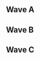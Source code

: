 {{DISPLAYTITLE:I'm Not Yelling!: Singles Pools}}{{SetGame|melee}}
{{tabs static
|name1=Overview
|link1=I'm Not Yelling!
|name2=Attendees
|link2=I'm Not Yelling!/Attendees
|name3=Singles Pools
|link3=I'm Not Yelling!/Singles Pools
|name4=Singles Bracket Top 128
|link4=I'm Not Yelling!/Singles Bracket Top 128
|name5=Singles Bracket
|link5=I'm Not Yelling!/Singles Bracket
|name6=Doubles Bracket
|link6=I'm Not Yelling!/Doubles Bracket
|name7=The Melee Games
|link7=I'm Not Yelling!/The Melee Games
|This=3
}}

{{I'm Not Yelling Pools Navbox}}

==Wave A==
{{Box|start|padding=2em}}
==={{HiddenSort|A1}}===
{{GroupTableStart |[[I'm_Not_Yelling!/Singles_Pools/A1|Pool A1]]|width=300px}}
{{GroupTableSlot|Armada|flag=se|win_m=8|lose_m=0|place=1|bg=up|go={{advance|I'm Not Yelling!/Singles Bracket}}}}
{{GroupTableSlot|KoopaTroopa895|flag=us|win_m=7|lose_m=1|place=2|bg=up|go={{advance|I'm Not Yelling!/Singles Bracket}}}}
{{GroupTableSlot|Frotaz|flag=us|win_m=6|lose_m=2|place=3|bg=up|go={{advance|I'm Not Yelling!/Singles Bracket}}}}
{{GroupTableSlot|Mimorox|flag=us|win_m=5|lose_m=3|place=4|bg=down}}
{{GroupTableSlot|Ol' Dirty Smashtard|flag=us|win_m=4|lose_m=4|place=5|bg=down}}
{{GroupTableSlot|pikablu|flag=us|win_m=3|lose_m=5|place=6|bg=down}}
{{GroupTableSlot|@Ashkon_|flag=us|win_m=2|lose_m=6|place=7|bg=down}}
{{GroupTableSlot|unagi|flag=us|win_m=1|lose_m=7|place=8|bg=down}}
{{GroupTableSlot|McFly|flag=us|win_m=0|lose_m=8|place=9|bg=down}}
{{GroupTableEnd}}
{{Box|break|padding=2em}}

==={{HiddenSort|A2}}===
{{GroupTableStart |[[I'm_Not_Yelling!/Singles_Pools/A2|Pool A2]]|width=300px}}
{{GroupTableSlot|Mango|flag=us|win_m=8|lose_m=0|place=1|bg=up|go={{advance|I'm Not Yelling!/Singles Bracket}}}}
{{GroupTableSlot|Narfanator|flag=us|win_m=7|lose_m=1|place=2|bg=up|go={{advance|I'm Not Yelling!/Singles Bracket}}}}
{{GroupTableSlot|Baise|flag=us|win_m=6|lose_m=2|place=3|bg=up|go={{advance|I'm Not Yelling!/Singles Bracket}}}}
{{GroupTableSlot|Hulka|flag=us|win_m=5|lose_m=3|place=4|bg=down}}
{{GroupTableSlot|Big Daddy Josh|flag=us|win_m=4|lose_m=4|place=5|bg=down}}
{{GroupTableSlot|Jeff Chen|flag=us|win_m=3|lose_m=5|place=6|bg=down}}
{{GroupTableSlot|Rice Climbers|flag=us|win_m=2|lose_m=6|place=7|bg=down}}
{{GroupTableSlot|Nick Memes|flag=us|win_m=1|lose_m=7|place=8|bg=down}}
{{GroupTableSlot|eggsalad|flag=us|win_m=0|lose_m=8|place=9|bg=down}}
{{GroupTableEnd}}
{{Box|break|padding=2em}}

==={{HiddenSort|A3}}===
{{GroupTableStart |[[I'm_Not_Yelling!/Singles_Pools/A3|Pool A3]]|width=300px}}
{{GroupTableSlot|Leffen|flag=se|win_m=8|lose_m=0|place=1|bg=up|go={{advance|I'm Not Yelling!/Singles Bracket}}}}
{{GroupTableSlot|Glitter|flag=us|win_m=7|lose_m=1|place=2|bg=up|go={{advance|I'm Not Yelling!/Singles Bracket}}}}
{{GroupTableSlot|Shiv|flag=us|win_m=5|lose_m=3|place=3|bg=up|go={{advance|I'm Not Yelling!/Singles Bracket}}}}
{{GroupTableSlot|dkuo|flag=us|win_m=5|lose_m=3|place=4|bg=down}}
{{GroupTableSlot|R.O.M.|flag=us|win_m=4|lose_m=4|place=5|bg=down}}
{{GroupTableSlot|HuggerMugger|flag=us|win_m=3|lose_m=5|place=6|bg=down}}
{{GroupTableSlot|epengu|flag=us|win_m=2|lose_m=6|place=7|bg=down}}
{{GroupTableSlot|Ramac|flag=us|win_m=2|lose_m=6|place=8|bg=down}}
{{GroupTableSlot|Muse_10|flag=us|win_m=0|lose_m=8|place=9|bg=down}}
{{GroupTableEnd}}
{{Box|break|padding=2em}}

==={{HiddenSort|A4}}===
{{GroupTableStart |[[I'm_Not_Yelling!/Singles_Pools/A4|Pool A4]]|width=300px}}
{{GroupTableSlot|Lucky|flag=us|win_m=8|lose_m=0|place=1|bg=up|go={{advance|I'm Not Yelling!/Singles Bracket}}}}
{{GroupTableSlot|Mind Assassin|flag=us|win_m=6|lose_m=2|place=2|bg=up|go={{advance|I'm Not Yelling!/Singles Bracket}}}}
{{GroupTableSlot|True Dong|flag=us|win_m=6|lose_m=2|place=3|bg=up|go={{advance|I'm Not Yelling!/Singles Bracket}}}}
{{GroupTableSlot|Imyt|flag=us|win_m=6|lose_m=2|place=4|bg=down}}
{{GroupTableSlot|Spookyman|flag=us|win_m=3|lose_m=5|place=5|bg=down}}
{{GroupTableSlot|Smilotron|flag=us|win_m=3|lose_m=5|place=6|bg=down}}
{{GroupTableSlot|grandma Dan|flag=us|win_m=3|lose_m=5|place=7|bg=down}}
{{GroupTableSlot|Simple Soul|flag=us|win_m=1|lose_m=7|place=8|bg=down}}
{{GroupTableSlot|Lietuentant Dan|flag=us|win_m=0|lose_m=8|place=9|bg=down}}
{{GroupTableEnd}}
{{Box|break|padding=2em}}

==={{HiddenSort|A5}}===
{{GroupTableStart |[[I'm_Not_Yelling!/Singles_Pools/A5|Pool A5]]|width=300px}}
{{GroupTableSlot|PewPewU|flag=us|win_m=9|lose_m=0|place=1|bg=up|go={{advance|I'm Not Yelling!/Singles Bracket}}}}
{{GroupTableSlot|Captain Faceroll|flag=us|win_m=8|lose_m=1|place=2|bg=up|go={{advance|I'm Not Yelling!/Singles Bracket}}}}
{{GroupTableSlot|Mikkuz|flag=us|win_m=7|lose_m=2|place=3|bg=up|go={{advance|I'm Not Yelling!/Singles Bracket}}}}
{{GroupTableSlot|elote|flag=us|win_m=5|lose_m=4|place=4|bg=down}}
{{GroupTableSlot|Fortefreak|flag=us|win_m=5|lose_m=4|place=5|bg=down}}
{{GroupTableSlot|Cow|flag=us|win_m=4|lose_m=5|place=6|bg=down}}
{{GroupTableSlot|Brand|flag=us|win_m=3|lose_m=6|place=7|bg=down}}
{{GroupTableSlot|RCA|flag=us|win_m=2|lose_m=7|place=8|bg=down}}
{{GroupTableSlot|E.T.|flag=us|win_m=2|lose_m=7|place=9|bg=down}}
{{GroupTableSlot|GhettoTastic|flag=us|win_m=0|lose_m=9|place=10|bg=down}}
{{GroupTableEnd}}
{{Box|break|padding=2em}}

==={{HiddenSort|A6}}===
{{GroupTableStart |[[I'm_Not_Yelling!/Singles_Pools/A6|Pool A6]]|width=300px}}
{{GroupTableSlot|Shroomed|flag=us|win_m=9|lose_m=0|place=1|bg=up|go={{advance|I'm Not Yelling!/Singles Bracket}}}}
{{GroupTableSlot|Arcadia|flag=us|win_m=8|lose_m=1|place=2|bg=up|go={{advance|I'm Not Yelling!/Singles Bracket}}}}
{{GroupTableSlot|YamaNeko|flag=us|win_m=7|lose_m=2|place=3|bg=up|go={{advance|I'm Not Yelling!/Singles Bracket}}}}
{{GroupTableSlot|CERA|flag=us|win_m=6|lose_m=3|place=4|bg=down}}
{{GroupTableSlot|Hot_Dogg|flag=us|win_m=5|lose_m=4|place=5|bg=down}}
{{GroupTableSlot|Churros|flag=us|win_m=4|lose_m=5|place=6|bg=down}}
{{GroupTableSlot|Treechen|flag=us|win_m=3|lose_m=6|place=7|bg=down}}
{{GroupTableSlot|UltraBeefCake|flag=us|win_m=2|lose_m=7|place=8|bg=down}}
{{GroupTableSlot|D-Tek|flag=us|win_m=1|lose_m=8|place=9|bg=down}}
{{GroupTableSlot|Ludicity|flag=us|win_m=0|lose_m=9|place=10|bg=down}}
{{GroupTableEnd}}
{{Box|break|padding=2em}}

==={{HiddenSort|A7}}===
{{GroupTableStart |[[I'm_Not_Yelling!/Singles_Pools/A7|Pool A7]]|width=300px}}
{{GroupTableSlot|SFAT|flag=us|win_m=9|lose_m=0|place=1|bg=up|go={{advance|I'm Not Yelling!/Singles Bracket}}}}
{{GroupTableSlot|sherigami|flag=us|win_m=8|lose_m=1|place=2|bg=up|go={{advance|I'm Not Yelling!/Singles Bracket}}}}
{{GroupTableSlot|EWC|flag=ca|win_m=7|lose_m=2|place=3|bg=up|go={{advance|I'm Not Yelling!/Singles Bracket}}}}
{{GroupTableSlot|Zoap|flag=us|win_m=6|lose_m=3|place=4|bg=down}}
{{GroupTableSlot|Zane|flag=us|win_m=5|lose_m=4|place=5|bg=down}}
{{GroupTableSlot|Keo|flag=us|win_m=4|lose_m=5|place=6|bg=down}}
{{GroupTableSlot|Octobear|flag=us|win_m=3|lose_m=6|place=7|bg=down}}
{{GroupTableSlot|Blazed Chumpi|flag=us|win_m=2|lose_m=7|place=8|bg=down}}
{{GroupTableSlot|Snizzle|flag=us|win_m=1|lose_m=8|place=9|bg=down}}
{{GroupTableSlot|HUGE|flag=us|win_m=0|lose_m=9|place=10|bg=down}}
{{GroupTableEnd}}
{{Box|break|padding=2em}}

==={{HiddenSort|A8}}===
{{GroupTableStart |[[I'm_Not_Yelling!/Singles_Pools/A8|Pool A8]]|width=300px}}
{{GroupTableSlot|Westballz|flag=us|win_m=9|lose_m=0|place=1|bg=up|go={{advance|I'm Not Yelling!/Singles Bracket}}}}
{{GroupTableSlot|Kwan|flag=us|win_m=8|lose_m=1|place=2|bg=up|go={{advance|I'm Not Yelling!/Singles Bracket}}}}
{{GroupTableSlot|Zbert|flag=us|win_m=7|lose_m=2|place=3|bg=up|go={{advance|I'm Not Yelling!/Singles Bracket}}}}
{{GroupTableSlot|Kanti|flag=us|win_m=6|lose_m=3|place=4|bg=down}}
{{GroupTableSlot|Atrioc|flag=us|win_m=5|lose_m=4|place=5|bg=down}}
{{GroupTableSlot|Chef|flag=us|win_m=4|lose_m=5|place=6|bg=down}}
{{GroupTableSlot|G1J|flag=us|win_m=3|lose_m=6|place=7|bg=down}}
{{GroupTableSlot|PKP|flag=us|win_m=2|lose_m=7|place=8|bg=down}}
{{GroupTableSlot|Chumpi|flag=us|win_m=1|lose_m=8|place=9|bg=down}}
{{GroupTableSlot|CZAR|flag=us|win_m=0|lose_m=9|place=10|bg=down}}
{{GroupTableEnd}}
{{Box|break|padding=2em}}

==={{HiddenSort|A9}}===
{{GroupTableStart |[[I'm_Not_Yelling!/Singles_Pools/A9|Pool A9]]|width=300px}}
{{GroupTableSlot|MacD|flag=us|win_m=9|lose_m=0|place=1|bg=up|go={{advance|I'm Not Yelling!/Singles Bracket}}}}
{{GroupTableSlot|boback|flag=us|win_m=8|lose_m=1|place=2|bg=up|go={{advance|I'm Not Yelling!/Singles Bracket}}}}
{{GroupTableSlot|Spark|flag=us|win_m=7|lose_m=2|place=3|bg=up|go={{advance|I'm Not Yelling!/Singles Bracket}}}}
{{GroupTableSlot|Paul Chen|flag=us|win_m=6|lose_m=3|place=4|bg=down}}
{{GroupTableSlot|rh0mbus|flag=us|win_m=5|lose_m=4|place=5|bg=down}}
{{GroupTableSlot|Mono|flag=us|win_m=4|lose_m=5|place=6|bg=down}}
{{GroupTableSlot|floss|flag=us|win_m=2|lose_m=7|place=7|bg=down}}
{{GroupTableSlot|TheKyllerKyd|flag=us|win_m=2|lose_m=7|place=8|bg=down}}
{{GroupTableSlot|Triss|flag=us|win_m=2|lose_m=7|place=9|bg=down}}
{{GroupTableSlot|Todote|flag=us|win_m=0|lose_m=9|place=10|bg=down}}
{{GroupTableEnd}}
{{Box|break|padding=2em}}

==={{HiddenSort|A10}}===
{{GroupTableStart |[[I'm_Not_Yelling!/Singles_Pools/A10|Pool A10]]|width=300px}}
{{GroupTableSlot|Reason|flag=us|win_m=9|lose_m=0|place=1|bg=up|go={{advance|I'm Not Yelling!/Singles Bracket}}}}
{{GroupTableSlot|silentspectre|flag=us|win_m=8|lose_m=1|place=2|bg=up|go={{advance|I'm Not Yelling!/Singles Bracket}}}}
{{GroupTableSlot|One Punch Van|flag=us|win_m=7|lose_m=2|place=3|bg=up|go={{advance|I'm Not Yelling!/Singles Bracket}}}}
{{GroupTableSlot|Xell|flag=us|win_m=6|lose_m=3|place=4|bg=down}}
{{GroupTableSlot|Got Em|flag=us|win_m=5|lose_m=4|place=5|bg=down}}
{{GroupTableSlot|Crimsym|flag=us|win_m=4|lose_m=5|place=6|bg=down}}
{{GroupTableSlot|Darksilence|flag=us|win_m=3|lose_m=6|place=7|bg=down}}
{{GroupTableSlot|frodo|flag=us|win_m=2|lose_m=7|place=8|bg=down}}
{{GroupTableSlot|Marimo|flag=us|win_m=1|lose_m=8|place=9|bg=down}}
{{GroupTableSlot|Nel|flag=us|win_m=0|lose_m=9|place=10|bg=down}}
{{GroupTableEnd}}
{{Box|end}}

==Wave B==
{{Box|start|padding=2em}}
==={{HiddenSort|B1}}===
{{GroupTableStart |[[I'm_Not_Yelling!/Singles_Pools/B1|Pool B1]]|width=300px}}
{{GroupTableSlot|KirbyKaze|flag=ca|win_m=9|lose_m=0|place=1|bg=up|go={{advance|I'm Not Yelling!/Singles Bracket}}}}
{{GroupTableSlot|Pimp Jong Illest|flag=us|win_m=8|lose_m=1|place=2|bg=up|go={{advance|I'm Not Yelling!/Singles Bracket}}}}
{{GroupTableSlot|Zombiecat|flag=us|win_m=7|lose_m=2|place=3|bg=up|go={{advance|I'm Not Yelling!/Singles Bracket}}}}
{{GroupTableSlot|Evan|flag=us|win_m=5|lose_m=4|place=4|bg=down}}
{{GroupTableSlot|Airlines|flag=us|win_m=5|lose_m=4|place=5|bg=down}}
{{GroupTableSlot|richtit|flag=us|win_m=4|lose_m=5|place=6|bg=down}}
{{GroupTableSlot|juice|flag=us|win_m=4|lose_m=5|place=7|bg=down}}
{{GroupTableSlot|KenyaBoy|flag=us|win_m=2|lose_m=7|place=8|bg=down}}
{{GroupTableSlot|Kidney|flag=us|win_m=1|lose_m=8|place=9|bg=down}}
{{GroupTableSlot|Big D Squirrels|flag=us|win_m=0|lose_m=9|place=10|bg=down}}
{{GroupTableEnd}}
{{Box|break|padding=2em}}

==={{HiddenSort|B2}}===
{{GroupTableStart |[[I'm_Not_Yelling!/Singles_Pools/B2|Pool B2]]|width=300px}}
{{GroupTableSlot|Fly Amanita|flag=us|win_m=9|lose_m=0|place=1|bg=up|go={{advance|I'm Not Yelling!/Singles Bracket}}}}
{{GroupTableSlot|343|flag=us|win_m=7|lose_m=2|place=2|bg=up|go={{advance|I'm Not Yelling!/Singles Bracket}}}}
{{GroupTableSlot|Rocky|flag=us|win_m=7|lose_m=2|place=3|bg=up|go={{advance|I'm Not Yelling!/Singles Bracket}}}}
{{GroupTableSlot|JustinT|flag=us|win_m=6|lose_m=3|place=4|bg=down}}
{{GroupTableSlot|adPEXtwinDoNG|flag=us|win_m=4|lose_m=5|place=5|bg=down}}
{{GroupTableSlot|Mookie|flag=us|win_m=4|lose_m=5|place=6|bg=down}}
{{GroupTableSlot|MDSR|flag=us|win_m=4|lose_m=5|place=7|bg=down}}
{{GroupTableSlot|DrJwns|flag=us|win_m=3|lose_m=6|place=8|bg=down}}
{{GroupTableSlot|Khoid|flag=us|win_m=1|lose_m=8|place=9|bg=down}}
{{GroupTableSlot|Android|flag=us|win_m=0|lose_m=9|place=10|bg=down}}
{{GroupTableEnd}}
{{Box|break|padding=2em}}

==={{HiddenSort|B3}}===
{{GroupTableStart |[[I'm_Not_Yelling!/Singles_Pools/B3|Pool B3]]|width=300px}}
{{GroupTableSlot|Santiago|flag=us|win_m=9|lose_m=0|place=1|bg=up|go={{advance|I'm Not Yelling!/Singles Bracket}}}}
{{GroupTableSlot|Germ|flag=us|win_m=8|lose_m=1|place=2|bg=up|go={{advance|I'm Not Yelling!/Singles Bracket}}}}
{{GroupTableSlot|GeekLiftus|flag=us|win_m=7|lose_m=2|place=3|bg=up|go={{advance|I'm Not Yelling!/Singles Bracket}}}}
{{GroupTableSlot|Maverick|flag=us|win_m=6|lose_m=3|place=4|bg=down}}
{{GroupTableSlot|Lardarius|flag=us|win_m=5|lose_m=4|place=5|bg=down}}
{{GroupTableSlot|No Worries|flag=us|win_m=3|lose_m=6|place=6|bg=down}}
{{GroupTableSlot|CrackedCore|flag=us|win_m=2|lose_m=7|place=7|bg=down}}
{{GroupTableSlot|WhiskersTheGayCat|flag=us|win_m=2|lose_m=7|place=8|bg=down}}
{{GroupTableSlot|Fish|flag=us|win_m=2|lose_m=7|place=9|bg=down}}
{{GroupTableSlot|kebab|flag=us|win_m=1|lose_m=8|place=10|bg=down}}
{{GroupTableEnd}}
{{Box|break|padding=2em}}

==={{HiddenSort|B4}}===
{{GroupTableStart |[[I'm_Not_Yelling!/Singles_Pools/B4|Pool B4]]|width=300px}}
{{GroupTableSlot|Frootloop|flag=us|win_m=8|lose_m=0|place=1|bg=up|go={{advance|I'm Not Yelling!/Singles Bracket}}}}
{{GroupTableSlot|Tang|flag=us|win_m=7|lose_m=1|place=2|bg=up|go={{advance|I'm Not Yelling!/Singles Bracket}}}}
{{GroupTableSlot|Nikabod|flag=us|win_m=6|lose_m=2|place=3|bg=up|go={{advance|I'm Not Yelling!/Singles Bracket}}}}
{{GroupTableSlot|starelf|flag=us|win_m=5|lose_m=3|place=4|bg=down}}
{{GroupTableSlot|Berble|flag=us|win_m=4|lose_m=4|place=5|bg=down}}
{{GroupTableSlot|beigemush|flag=us|win_m=3|lose_m=5|place=6|bg=down}}
{{GroupTableSlot|Nite|flag=us|win_m=2|lose_m=6|place=7|bg=down}}
{{GroupTableSlot|HOLZ!|flag=us|win_m=1|lose_m=7|place=8|bg=down}}
{{GroupTableSlot|Loaf|flag=us|win_m=0|lose_m=0|place=9|bg=down}}
{{GroupTableSlot|Noctis|flag=us|win_m=0|lose_m=8|place=10|bg=down}}
{{GroupTableEnd}}
{{Box|break|padding=2em}}

==={{HiddenSort|B5}}===
{{GroupTableStart |[[I'm_Not_Yelling!/Singles_Pools/B5|Pool B5]]|width=300px}}
{{GroupTableSlot|MikeHaze|flag=us|win_m=9|lose_m=0|place=1|bg=up|go={{advance|I'm Not Yelling!/Singles Bracket}}}}
{{GroupTableSlot|Mooninite|flag=us|win_m=8|lose_m=1|place=2|bg=up|go={{advance|I'm Not Yelling!/Singles Bracket}}}}
{{GroupTableSlot|coolhat|flag=ca|win_m=7|lose_m=2|place=3|bg=up|go={{advance|I'm Not Yelling!/Singles Bracket}}}}
{{GroupTableSlot|Dr. Grin|flag=us|win_m=5|lose_m=4|place=4|bg=down}}
{{GroupTableSlot|boosy|flag=us|win_m=5|lose_m=3|place=5|bg=down}}
{{GroupTableSlot|Kellen|flag=us|win_m=4|lose_m=5|place=6|bg=down}}
{{GroupTableSlot|Lake|flag=us|win_m=3|lose_m=6|place=7|bg=down}}
{{GroupTableSlot|drewbalooba|flag=us|win_m=2|lose_m=7|place=8|bg=down}}
{{GroupTableSlot|Chicago Ben|flag=us|win_m=1|lose_m=8|place=9|bg=down}}
{{GroupTableSlot|pat|flag=us|win_m=0|lose_m=8|place=10|bg=down}}
{{GroupTableEnd}}
{{Box|break|padding=2em}}

==={{HiddenSort|B6}}===
{{GroupTableStart |[[I'm_Not_Yelling!/Singles_Pools/B6|Pool B6]]|width=300px}}
{{GroupTableSlot|Kira|flag=us|win_m=9|lose_m=0|place=1|bg=up|go={{advance|I'm Not Yelling!/Singles Bracket}}}}
{{GroupTableSlot|Delphiki|flag=us|win_m=8|lose_m=1|place=2|bg=up|go={{advance|I'm Not Yelling!/Singles Bracket}}}}
{{GroupTableSlot|Gem|flag=us|win_m=7|lose_m=2|place=3|bg=up|go={{advance|I'm Not Yelling!/Singles Bracket}}}}
{{GroupTableSlot|ChefQ|flag=us|win_m=5|lose_m=4|place=4|bg=down}}
{{GroupTableSlot|Danimals|flag=us|win_m=5|lose_m=4|place=5|bg=down}}
{{GroupTableSlot|Kevbot 3K21|flag=us|win_m=5|lose_m=4|place=6|bg=down}}
{{GroupTableSlot|Zhyrri|flag=us|win_m=3|lose_m=6|place=7|bg=down}}
{{GroupTableSlot|BoAndrew|flag=us|win_m=2|lose_m=7|place=8|bg=down}}
{{GroupTableSlot|ZephoSkizzle|flag=us|win_m=1|lose_m=8|place=9|bg=down}}
{{GroupTableSlot|PuffPuff|flag=us|win_m=0|lose_m=9|place=10|bg=down}}
{{GroupTableEnd}}
{{Box|break|padding=2em}}

==={{HiddenSort|B7}}===
{{GroupTableStart |[[I'm_Not_Yelling!/Singles_Pools/B7|Pool B7]]|width=300px}}
{{GroupTableSlot|BarDulL|flag=us|win_m=9|lose_m=0|place=1|bg=up|go={{advance|I'm Not Yelling!/Singles Bracket}}}}
{{GroupTableSlot|Toph|flag=us|win_m=8|lose_m=1|place=2|bg=up|go={{advance|I'm Not Yelling!/Singles Bracket}}}}
{{GroupTableSlot|Miles|flag=us|win_m=7|lose_m=2|place=3|bg=up|go={{advance|I'm Not Yelling!/Singles Bracket}}}}
{{GroupTableSlot|Fin|flag=us|win_m=6|lose_m=3|place=4|bg=down}}
{{GroupTableSlot|YAM$|flag=us|win_m=4|lose_m=5|place=5|bg=down}}
{{GroupTableSlot|Red-Pilled Angel|flag=|win_m=4|lose_m=5|place=6|bg=down}}
{{GroupTableSlot|Aubfox|flag=us|win_m=3|lose_m=6|place=7|bg=down}}
{{GroupTableSlot|aeoluxar|flag=us|win_m=3|lose_m=6|place=8|bg=down}}
{{GroupTableSlot|Loyf|flag=us|win_m=1|lose_m=8|place=9|bg=down}}
{{GroupTableSlot|Fed|flag=us|win_m=0|lose_m=9|place=10|bg=down}}
{{GroupTableEnd}}
{{Box|break|padding=2em}}

==={{HiddenSort|B8}}===
{{GroupTableStart |[[I'm_Not_Yelling!/Singles_Pools/B8|Pool B8]]|width=300px}}
{{GroupTableSlot|Darrell|flag=us|win_m=9|lose_m=0|place=1|bg=up|go={{advance|I'm Not Yelling!/Singles Bracket}}}}
{{GroupTableSlot|Ralph|flag=us|win_m=8|lose_m=1|place=2|bg=up|go={{advance|I'm Not Yelling!/Singles Bracket}}}}
{{GroupTableSlot|Ted|flag=us|win_m=7|lose_m=2|place=3|bg=up|go={{advance|I'm Not Yelling!/Singles Bracket}}}}
{{GroupTableSlot|Drug$|flag=us|win_m=6|lose_m=3|place=4|bg=down}}
{{GroupTableSlot|OhMyJosh|flag=us|win_m=5|lose_m=4|place=5|bg=down}}
{{GroupTableSlot|Wizard Prime|flag=us|win_m=4|lose_m=5|place=6|bg=down}}
{{GroupTableSlot|Deece|flag=us|win_m=3|lose_m=6|place=7|bg=down}}
{{GroupTableSlot|Hot Chocolate|flag=us|win_m=2|lose_m=7|place=8|bg=down}}
{{GroupTableSlot|TARS|flag=us|win_m=1|lose_m=8|place=9|bg=down}}
{{GroupTableSlot|MarthMaster69|flag=us|win_m=0|lose_m=9|place=10|bg=down}}
{{GroupTableEnd}}
{{Box|break|padding=2em}}

==={{HiddenSort|B9}}===
{{GroupTableStart |[[I'm_Not_Yelling!/Singles_Pools/B9|Pool B9]]|width=300px}}
{{GroupTableSlot|L|flag=us|win_m=9|lose_m=0|place=1|bg=up|go={{advance|I'm Not Yelling!/Singles Bracket}}}}
{{GroupTableSlot|FatGoku|flag=us|win_m=8|lose_m=1|place=2|bg=up|go={{advance|I'm Not Yelling!/Singles Bracket}}}}
{{GroupTableSlot|tart|flag=us|win_m=6|lose_m=3|place=3|bg=up|go={{advance|I'm Not Yelling!/Singles Bracket}}}}
{{GroupTableSlot|Moss|flag=us|win_m=6|lose_m=3|place=4|bg=down}}
{{GroupTableSlot|Somatose|flag=us|win_m=6|lose_m=3|place=5|bg=down}}
{{GroupTableSlot|Charlezard|flag=us|win_m=4|lose_m=5|place=6|bg=down}}
{{GroupTableSlot|Wheat Thicc|flag=us|win_m=3|lose_m=6|place=7|bg=down}}
{{GroupTableSlot|Yungkulp|flag=us|win_m=2|lose_m=7|place=8|bg=down}}
{{GroupTableSlot|JarlBallin|flag=us|win_m=1|lose_m=8|place=9|bg=down}}
{{GroupTableSlot|Hobobaggins|flag=us|win_m=0|lose_m=9|place=10|bg=down}}
{{GroupTableEnd}}
{{Box|break|padding=2em}}

==={{HiddenSort|B10}}===
{{GroupTableStart |[[I'm_Not_Yelling!/Singles_Pools/B10|Pool B10]]|width=300px}}
{{GroupTableSlot|Victor Abdul Latif|flag=us|win_m=9|lose_m=0|place=1|bg=up|go={{advance|I'm Not Yelling!/Singles Bracket}}}}
{{GroupTableSlot|Phil|flag=us|win_m=8|lose_m=1|place=2|bg=up|go={{advance|I'm Not Yelling!/Singles Bracket}}}}
{{GroupTableSlot|Warwick Foe|flag=us|win_m=7|lose_m=2|place=3|bg=up|go={{advance|I'm Not Yelling!/Singles Bracket}}}}
{{GroupTableSlot|Birdman Jr.|flag=us|win_m=6|lose_m=3|place=4|bg=down}}
{{GroupTableSlot|magikarp|flag=us|win_m=5|lose_m=4|place=5|bg=down}}
{{GroupTableSlot|Steez|flag=us|win_m=4|lose_m=5|place=6|bg=down}}
{{GroupTableSlot|reactionary|flag=us|win_m=3|lose_m=6|place=7|bg=down}}
{{GroupTableSlot|HsuChef|flag=us|win_m=2|lose_m=7|place=8|bg=down}}
{{GroupTableSlot|allpain|flag=us|win_m=1|lose_m=8|place=9|bg=down}}
{{GroupTableSlot|Winky|flag=us|win_m=0|lose_m=9|place=10|bg=down}}
{{GroupTableEnd}}
{{Box|break|padding=2em}}

==={{HiddenSort|B11}}===
{{GroupTableStart |[[I'm_Not_Yelling!/Singles_Pools/B11|Pool B11]]|width=300px}}
{{GroupTableSlot|Moose|flag=us|win_m=9|lose_m=0|place=1|bg=up|go={{advance|I'm Not Yelling!/Singles Bracket}}}}
{{GroupTableSlot|Squid|flag=us|win_m=8|lose_m=1|place=2|bg=up|go={{advance|I'm Not Yelling!/Singles Bracket}}}}
{{GroupTableSlot|CaptainDabulous|flag=us|win_m=6|lose_m=3|place=3|bg=up|go={{advance|I'm Not Yelling!/Singles Bracket}}}}
{{GroupTableSlot|Suzarya|flag=us|win_m=6|lose_m=3|place=4|bg=down}}
{{GroupTableSlot|cr0ak|flag=us|win_m=6|lose_m=3|place=5|bg=down}}
{{GroupTableSlot|Duck Tale|flag=us|win_m=3|lose_m=6|place=6|bg=down}}
{{GroupTableSlot|Schmietty|flag=us|win_m=3|lose_m=6|place=7|bg=down}}
{{GroupTableSlot|Ian|flag=us|win_m=3|lose_m=6|place=8|bg=down}}
{{GroupTableSlot|Bashking|flag=us|win_m=1|lose_m=8|place=9|bg=down}}
{{GroupTableSlot|tooasianforyou|flag=us|win_m=0|lose_m=9|place=10|bg=down}}
{{GroupTableEnd}}
{{Box|end}}

==Wave C==
{{Box|start|padding=2em}}
==={{HiddenSort|C1}}===
{{GroupTableStart |[[I'm_Not_Yelling!/Singles_Pools/C1|Pool C1]]|width=300px}}
{{GroupTableSlot|HugS|flag=us|win_m=9|lose_m=0|place=1|bg=up|go={{advance|I'm Not Yelling!/Singles Bracket}}}}
{{GroupTableSlot|potato|flag=us|win_m=8|lose_m=1|place=2|bg=up|go={{advance|I'm Not Yelling!/Singles Bracket}}}}
{{GroupTableSlot|razr|flag=us|win_m=7|lose_m=2|place=3|bg=up|go={{advance|I'm Not Yelling!/Singles Bracket}}}}
{{GroupTableSlot|Grandma's Cleavage|flag=us|win_m=6|lose_m=3|place=4|bg=down}}
{{GroupTableSlot|Big Tone|flag=us|win_m=5|lose_m=4|place=5|bg=down}}
{{GroupTableSlot|Pinky|flag=us|win_m=4|lose_m=5|place=6|bg=down}}
{{GroupTableSlot|NathanSandwich|flag=us|win_m=3|lose_m=6|place=7|bg=down}}
{{GroupTableSlot|Teo|flag=us|win_m=2|lose_m=7|place=8|bg=down}}
{{GroupTableSlot|Kryptor|flag=us|win_m=1|lose_m=8|place=9|bg=down}}
{{GroupTableSlot|PewPewTwo|flag=us|win_m=0|lose_m=9|place=10|bg=down}}
{{GroupTableEnd}}
{{Box|break|padding=2em}}

==={{HiddenSort|C2}}===
{{GroupTableStart |[[I'm_Not_Yelling!/Singles_Pools/C2|Pool C2]]|width=300px}}
{{GroupTableSlot|Laudandus|flag=us|win_m=9|lose_m=0|place=1|bg=up|go={{advance|I'm Not Yelling!/Singles Bracket}}}}
{{GroupTableSlot|snap|flag=us|win_m=8|lose_m=1|place=2|bg=up|go={{advance|I'm Not Yelling!/Singles Bracket}}}}
{{GroupTableSlot|Char|flag=us|win_m=6|lose_m=3|place=3|bg=up|go={{advance|I'm Not Yelling!/Singles Bracket}}}}
{{GroupTableSlot|MegaChristmas|flag=us|win_m=6|lose_m=3|place=4|bg=down}}
{{GroupTableSlot|Mogwai|flag=us|win_m=6|lose_m=3|place=5|bg=down}}
{{GroupTableSlot|Dana|flag=us|win_m=4|lose_m=5|place=6|bg=down}}
{{GroupTableSlot|The Pardack|flag=us|win_m=3|lose_m=6|place=7|bg=down}}
{{GroupTableSlot|Milk|flag=us|win_m=2|lose_m=7|place=8|bg=down}}
{{GroupTableSlot|Yam$an|flag=us|win_m=1|lose_m=8|place=9|bg=down}}
{{GroupTableSlot|HD|flag=us|win_m=0|lose_m=9|place=10|bg=down}}
{{GroupTableEnd}}
{{Box|break|padding=2em}}

==={{HiddenSort|C3}}===
{{GroupTableStart |[[I'm_Not_Yelling!/Singles_Pools/C3|Pool C3]]|width=300px}}
{{GroupTableSlot|Azusa|flag=us|win_m=9|lose_m=0|place=1|bg=up|go={{advance|I'm Not Yelling!/Singles Bracket}}}}
{{GroupTableSlot|Skeleton Sword|flag=us|win_m=8|lose_m=1|place=2|bg=up|go={{advance|I'm Not Yelling!/Singles Bracket}}}}
{{GroupTableSlot|Applesmaush|flag=us|win_m=7|lose_m=2|place=3|bg=up|go={{advance|I'm Not Yelling!/Singles Bracket}}}}
{{GroupTableSlot|eri|flag=us|win_m=6|lose_m=3|place=4|bg=down}}
{{GroupTableSlot|Dayge|flag=us|win_m=5|lose_m=4|place=5|bg=down}}
{{GroupTableSlot|Zander|flag=us|win_m=4|lose_m=5|place=6|bg=down}}
{{GroupTableSlot|ASK|flag=us|win_m=3|lose_m=6|place=7|bg=down}}
{{GroupTableSlot|sway|flag=us|win_m=2|lose_m=7|place=8|bg=down}}
{{GroupTableSlot|Tri|flag=us|win_m=1|lose_m=8|place=9|bg=down}}
{{GroupTableSlot|Eridaan|flag=us|win_m=0|lose_m=9|place=10|bg=down}}
{{GroupTableEnd}}
{{Box|break|padding=2em}}

==={{HiddenSort|C4}}===
{{GroupTableStart |[[I'm_Not_Yelling!/Singles_Pools/C4|Pool C4]]|width=300px}}
{{GroupTableSlot|HomeMadeWaffles|flag=us|win_m=9|lose_m=0|place=1|bg=up|go={{advance|I'm Not Yelling!/Singles Bracket}}}}
{{GroupTableSlot|MYL|flag=us|win_m=8|lose_m=1|place=2|bg=up|go={{advance|I'm Not Yelling!/Singles Bracket}}}}
{{GroupTableSlot|nhat|flag=us|win_m=7|lose_m=2|place=3|bg=up|go={{advance|I'm Not Yelling!/Singles Bracket}}}}
{{GroupTableSlot|dimsum|flag=us|win_m=5|lose_m=4|place=4|bg=down}}
{{GroupTableSlot|Dickboy94|flag=us|win_m=5|lose_m=4|place=5|bg=down}}
{{GroupTableSlot|Tranmobile|flag=us|win_m=4|lose_m=5|place=6|bg=down}}
{{GroupTableSlot|PPJJ|flag=us|win_m=3|lose_m=6|place=7|bg=down}}
{{GroupTableSlot|henrius|flag=us|win_m=3|lose_m=6|place=8|bg=down}}
{{GroupTableSlot|Johnknight1|flag=us|win_m=1|lose_m=8|place=9|bg=down}}
{{GroupTableSlot|Sexy|flag=us|win_m=0|lose_m=9|place=10|bg=down}}
{{GroupTableEnd}}
{{Box|break|padding=2em}}

==={{HiddenSort|C5}}===
{{GroupTableStart |[[I'm_Not_Yelling!/Singles_Pools/C5|Pool C5]]|width=300px}}
{{GroupTableSlot|Alan|flag=us|win_m=9|lose_m=0|place=1|bg=up|go={{advance|I'm Not Yelling!/Singles Bracket}}}}
{{GroupTableSlot|Jace|flag=us|win_m=8|lose_m=1|place=2|bg=up|go={{advance|I'm Not Yelling!/Singles Bracket}}}}
{{GroupTableSlot|DRGN|flag=us|win_m=7|lose_m=2|place=3|bg=up|go={{advance|I'm Not Yelling!/Singles Bracket}}}}
{{GroupTableSlot|balloon|flag=us|win_m=6|lose_m=3|place=4|bg=down}}
{{GroupTableSlot|Puddly|flag=us|win_m=4|lose_m=5|place=5|bg=down}}
{{GroupTableSlot|Syllidian|flag=us|win_m=4|lose_m=5|place=6|bg=down}}
{{GroupTableSlot|Elcancell|flag=us|win_m=3|lose_m=6|place=7|bg=down}}
{{GroupTableSlot|U Guy|flag=us|win_m=3|lose_m=6|place=8|bg=down}}
{{GroupTableSlot|Engr|flag=us|win_m=1|lose_m=8|place=9|bg=down}}
{{GroupTableSlot|melvenorc12|flag=us|win_m=0|lose_m=9|place=10|bg=down}}
{{GroupTableEnd}}
{{Box|break|padding=2em}}

==={{HiddenSort|C6}}===
{{GroupTableStart |[[I'm_Not_Yelling!/Singles_Pools/C6|Pool C6]]|width=300px}}
{{GroupTableSlot|Druggedfox|flag=us|win_m=8|lose_m=0|place=1|bg=up|go={{advance|I'm Not Yelling!/Singles Bracket}}}}
{{GroupTableSlot|gaR|flag=us|win_m=7|lose_m=1|place=2|bg=up|go={{advance|I'm Not Yelling!/Singles Bracket}}}}
{{GroupTableSlot|Denjin|flag=us|win_m=6|lose_m=2|place=3|bg=up|go={{advance|I'm Not Yelling!/Singles Bracket}}}}
{{GroupTableSlot|Kenji|flag=us|win_m=5|lose_m=3|place=4|bg=down}}
{{GroupTableSlot|ConnoReno|flag=us|win_m=4|lose_m=4|place=5|bg=down}}
{{GroupTableSlot|AM SAVAGE|flag=us|win_m=3|lose_m=5|place=6|bg=down}}
{{GroupTableSlot|Veggies|flag=us|win_m=2|lose_m=6|place=7|bg=down}}
{{GroupTableSlot|Slipper|flag=us|win_m=1|lose_m=7|place=8|bg=down}}
{{GroupTableSlot|Frogburt|flag=us|win_m=0|lose_m=0|place=9|bg=down}}
{{GroupTableSlot|Beans|flag=us|win_m=0|lose_m=8|place=10|bg=down}}
{{GroupTableEnd}}
{{Box|break|padding=2em}}

==={{HiddenSort|C7}}===
{{GroupTableStart |[[I'm_Not_Yelling!/Singles_Pools/C7|Pool C7]]|width=300px}}
{{GroupTableSlot|Ken|flag=us|win_m=9|lose_m=0|place=1|bg=up|go={{advance|I'm Not Yelling!/Singles Bracket}}}}
{{GroupTableSlot|C. Rabbit|flag=us|win_m=8|lose_m=1|place=2|bg=up|go={{advance|I'm Not Yelling!/Singles Bracket}}}}
{{GroupTableSlot|Ky|flag=us|win_m=7|lose_m=2|place=3|bg=up|go={{advance|I'm Not Yelling!/Singles Bracket}}}}
{{GroupTableSlot|ccdm|flag=us|win_m=6|lose_m=3|place=4|bg=down}}
{{GroupTableSlot|michaelmichaelmotorcycle|flag=us|win_m=4|lose_m=5|place=5|bg=down}}
{{GroupTableSlot|NB2|flag=us|win_m=4|lose_m=5|place=6|bg=down}}
{{GroupTableSlot|Nanz|flag=us|win_m=3|lose_m=6|place=7|bg=down}}
{{GroupTableSlot|Fatal|flag=us|win_m=3|lose_m=6|place=8|bg=down}}
{{GroupTableSlot|moro|flag=us|win_m=1|lose_m=8|place=9|bg=down}}
{{GroupTableSlot|Sprite|flag=us|win_m=0|lose_m=9|place=10|bg=down}}
{{GroupTableEnd}}
{{Box|break|padding=2em}}

==={{HiddenSort|C8}}===
{{GroupTableStart |[[I'm_Not_Yelling!/Singles_Pools/C8|Pool C8]]|width=300px}}
{{GroupTableSlot|Tafokints|flag=us|win_m=9|lose_m=0|place=1|bg=up|go={{advance|I'm Not Yelling!/Singles Bracket}}}}
{{GroupTableSlot|NMW|flag=us|win_m=8|lose_m=1|place=2|bg=up|go={{advance|I'm Not Yelling!/Singles Bracket}}}}
{{GroupTableSlot|Quail|flag=us|win_m=6|lose_m=3|place=3|bg=up|go={{advance|I'm Not Yelling!/Singles Bracket}}}}
{{GroupTableSlot|TravisT|flag=us|win_m=6|lose_m=3|place=4|bg=down}}
{{GroupTableSlot|mavas|flag=us|win_m=6|lose_m=3|place=5|bg=down}}
{{GroupTableSlot|jirachinick|flag=us|win_m=3|lose_m=6|place=6|bg=down}}
{{GroupTableSlot|Mari|flag=us|win_m=3|lose_m=6|place=7|bg=down}}
{{GroupTableSlot|Yam4|flag=us|win_m=2|lose_m=7|place=8|bg=down}}
{{GroupTableSlot|Pippy|flag=us|win_m=2|lose_m=7|place=9|bg=down}}
{{GroupTableSlot|TurtleTapp|flag=us|win_m=0|lose_m=9|place=10|bg=down}}
{{GroupTableEnd}}
{{Box|break|padding=2em}}

==={{HiddenSort|C9}}===
{{GroupTableStart |[[I'm_Not_Yelling!/Singles_Pools/C9|Pool C9]]|width=300px}}
{{GroupTableSlot|Dr. Z|flag=us|win_m=9|lose_m=0|place=1|bg=up|go={{advance|I'm Not Yelling!/Singles Bracket}}}}
{{GroupTableSlot|SUNG475|flag=us|win_m=8|lose_m=1|place=2|bg=up|go={{advance|I'm Not Yelling!/Singles Bracket}}}}
{{GroupTableSlot|Winston|flag=us|win_m=6|lose_m=2|place=3|bg=up|go={{advance|I'm Not Yelling!/Singles Bracket}}}}
{{GroupTableSlot|glee|flag=us|win_m=5|lose_m=3|place=4|bg=down}}
{{GroupTableSlot|Scebbles|flag=us|win_m=5|lose_m=4|place=5|bg=down}}
{{GroupTableSlot|MxE|flag=us|win_m=3|lose_m=6|place=6|bg=down}}
{{GroupTableSlot|Drew|flag=us|win_m=3|lose_m=5|place=7|bg=down}}
{{GroupTableSlot|The Roster|flag=us|win_m=1|lose_m=7|place=8|bg=down}}
{{GroupTableSlot|Shybagger|flag=us|win_m=1|lose_m=4|place=9|bg=down}}
{{GroupTableSlot|Maybe|flag=us|win_m=0|lose_m=9|place=10|bg=down}}
{{GroupTableEnd}}
{{Box|break|padding=2em}}

==={{HiddenSort|C10}}===
{{GroupTableStart |[[I'm_Not_Yelling!/Singles_Pools/C10|Pool C10]]|width=300px}}
{{GroupTableSlot|Scar|flag=us|win_m=9|lose_m=0|place=1|bg=up|go={{advance|I'm Not Yelling!/Singles Bracket}}}}
{{GroupTableSlot|J666|flag=us|win_m=8|lose_m=1|place=2|bg=up|go={{advance|I'm Not Yelling!/Singles Bracket}}}}
{{GroupTableSlot|Nimzo|flag=us|win_m=7|lose_m=2|place=3|bg=up|go={{advance|I'm Not Yelling!/Singles Bracket}}}}
{{GroupTableSlot|Bruny bby|flag=us|win_m=5|lose_m=4|place=4|bg=down}}
{{GroupTableSlot|MilkWaffles|flag=us|win_m=4|lose_m=5|place=5|bg=down}}
{{GroupTableSlot|Ghidorah|flag=us|win_m=4|lose_m=3|place=6|bg=down}}
{{GroupTableSlot|Vic_Ramen|flag=us|win_m=3|lose_m=5|place=7|bg=down}}
{{GroupTableSlot|Fumanchu|flag=us|win_m=2|lose_m=7|place=8|bg=down}}
{{GroupTableSlot|Dayz|flag=us|win_m=1|lose_m=7|place=9|bg=down}}
{{GroupTableSlot|PhD Aqua|flag=us|win_m=0|lose_m=9|place=10|bg=down}}
{{GroupTableEnd}}
{{Box|break|padding=2em}}

==={{HiddenSort|C11}}===
{{GroupTableStart |[[I'm_Not_Yelling!/Singles_Pools/C11|Pool C11]]|width=300px}}
{{GroupTableSlot|Bizzarro Flame|flag=us|win_m=9|lose_m=0|place=1|bg=up|go={{advance|I'm Not Yelling!/Singles Bracket}}}}
{{GroupTableSlot|A Rookie|flag=us|win_m=8|lose_m=1|place=2|bg=up|go={{advance|I'm Not Yelling!/Singles Bracket}}}}
{{GroupTableSlot|Tuxedo Mask|flag=us|win_m=6|lose_m=3|place=3|bg=up|go={{advance|I'm Not Yelling!/Singles Bracket}}}}
{{GroupTableSlot|sharkboi|flag=us|win_m=6|lose_m=3|place=4|bg=down}}
{{GroupTableSlot|Chris Best|flag=us|win_m=6|lose_m=3|place=5|bg=down}}
{{GroupTableSlot|Davis|flag=us|win_m=4|lose_m=5|place=6|bg=down}}
{{GroupTableSlot|Bull E|flag=us|win_m=3|lose_m=6|place=7|bg=down}}
{{GroupTableSlot|flan|flag=us|win_m=1|lose_m=8|place=8|bg=down}}
{{GroupTableSlot|fLonk|flag=us|win_m=1|lose_m=8|place=9|bg=down}}
{{GroupTableSlot|Destinyfan21|flag=us|win_m=1|lose_m=8|place=10|bg=down}}
{{GroupTableEnd}}
{{Box|end}}
